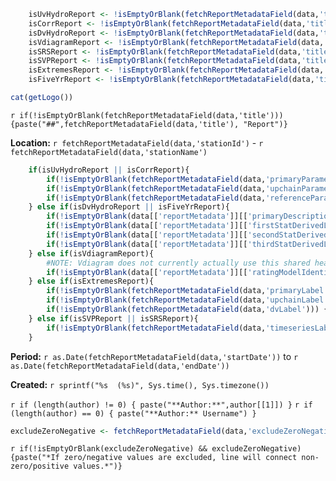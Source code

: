 ```r
    isUvHydroReport <- !isEmptyOrBlank(fetchReportMetadataField(data,'title')) && grepl(toupper(fetchReportMetadataField(data,'title')), "UV HYDROGRAPH")
    isCorrReport <- !isEmptyOrBlank(fetchReportMetadataField(data,'title')) && grepl(toupper(fetchReportMetadataField(data,'title')), "CORRECTIONS AT A GLANCE")
    isDvHydroReport <- !isEmptyOrBlank(fetchReportMetadataField(data,'title')) && grepl(toupper(fetchReportMetadataField(data,'title')), "DV HYDROGRAPH")
    isVdiagramReport <- !isEmptyOrBlank(fetchReportMetadataField(data,'title')) && grepl(toupper(fetchReportMetadataField(data,'title')), "V-DIAGRAM")
    isSRSReport <- !isEmptyOrBlank(fetchReportMetadataField(data,'title')) && grepl(toupper(fetchReportMetadataField(data,'title')), "SENSOR READING SUMMARY")
    isSVPReport <- !isEmptyOrBlank(fetchReportMetadataField(data,'title')) && grepl(toupper(fetchReportMetadataField(data,'title')), "SITE VISIT PEAK")
    isExtremesReport <- !isEmptyOrBlank(fetchReportMetadataField(data,'title')) && grepl(toupper(fetchReportMetadataField(data,'title')), "EXTREMES")
    isFiveYrReport <- !isEmptyOrBlank(fetchReportMetadataField(data,'title')) && grepl(toupper(fetchReportMetadataField(data,'title')), "FIVE YEAR GW SUMMARY")
```

<div class="header">
<div>
<div class="header-logo">
```r
cat(getLogo())
```
</div>
<div class="header-title">
`r if(!isEmptyOrBlank(fetchReportMetadataField(data,'title'))) {paste("##",fetchReportMetadataField(data,'title'), "Report")}`
</div>
</div>
<div class="header-labels">
<div class="header-col-left">
**Location:**  `r fetchReportMetadataField(data,'stationId')` - `r fetchReportMetadataField(data,'stationName')`

<!-- UV Hydrograph / Corr TS --> 
```r
    if(isUvHydroReport || isCorrReport){
        if(!isEmptyOrBlank(fetchReportMetadataField(data,'primaryParameter'))) {cat("**Primary Time Series:**",  fetchReportMetadataField(data,'primaryParameter'), "\n", sep="\n")}
        if(!isEmptyOrBlank(fetchReportMetadataField(data,'upchainParameter'))) {cat("**Upchain Time Series:**",  fetchReportMetadataField(data,'upchainParameter'), "\n", sep="\n")}
        if(!isEmptyOrBlank(fetchReportMetadataField(data,'referenceParameter'))) {cat("**Reference Time Series:**",  fetchReportMetadataField(data,'referenceParameter'), "\n", sep="\n")}
    } else if(isDvHydroReport || isFiveYrReport){
        if(!isEmptyOrBlank(data[['reportMetadata']][['primaryDescriptions']])) {cat("**Primary Time Series:**", data[['reportMetadata']][['primaryDescriptions']], "\n", sep="\n")}
        if(!isEmptyOrBlank(data[['reportMetadata']][['firstStatDerivedLabel']])) {cat("**First Down Chain Time Series:**", data[['reportMetadata']][['firstStatDerivedLabel']], "\n", sep="\n")}
        if(!isEmptyOrBlank(data[['reportMetadata']][['secondStatDerivedLabel']])) {cat("**Second Down Chain Time Series:**", data[['reportMetadata']][['secondStatDerivedLabel']], "\n", sep="\n")}
        if(!isEmptyOrBlank(data[['reportMetadata']][['thirdStatDerivedLabel']])) {cat("**Third Down Chain Time Series:**", data[['reportMetadata']][['thirdStatDerivedLabel']], "\n", sep="\n")}
    } else if(isVdiagramReport){
        #NOTE: Vdiagram does not currently actually use this shared header because it renders differently and was unable to access the file
        if(!isEmptyOrBlank(data[['reportMetadata']][['ratingModelIdentifier']])) {cat("**Time Series:**", data[['reportMetadata']][['ratingModelIdentifier']])}
    } else if(isExtremesReport){
        if(!isEmptyOrBlank(fetchReportMetadataField(data,'primaryLabel'))) {cat("**Primary Series:**", fetchReportMetadataField(data,'primaryLabel'), "\n", sep="\n")}
        if(!isEmptyOrBlank(fetchReportMetadataField(data,'upchainLabel'))) {cat("**Upchain Series:**", fetchReportMetadataField(data,'upchainLabel'), "\n", sep="\n")}
        if(!isEmptyOrBlank(fetchReportMetadataField(data,'dvLabel'))) {cat("**Daily Value Series:**", fetchReportMetadataField(data,'dvLabel'), "\n", sep="\n")}
    } else if(isSVPReport || isSRSReport){
        if(!isEmptyOrBlank(fetchReportMetadataField(data,'timeseriesLabel'))) {cat("**Time Series:**", fetchReportMetadataField(data,'timeseriesLabel'))}
    }
```
</div>
<div class="header-col-right">
**Period:**  `r as.Date(fetchReportMetadataField(data,'startDate'))` to `r as.Date(fetchReportMetadataField(data,'endDate'))`

**Created:**  `r sprintf("%s  (%s)", Sys.time(), Sys.timezone())`

`r if (length(author) != 0) { paste("**Author:**",author[[1]]) }`
`r if (length(author) == 0) { paste("**Author:** Username") }`
</div>
</div>
```r
excludeZeroNegative <- fetchReportMetadataField(data,'excludeZeroNegative')
```
`r if(!isEmptyOrBlank(excludeZeroNegative) && excludeZeroNegative) {paste("*If zero/negative values are excluded, line will connect non-zero/positive values.*")}`
</div>
